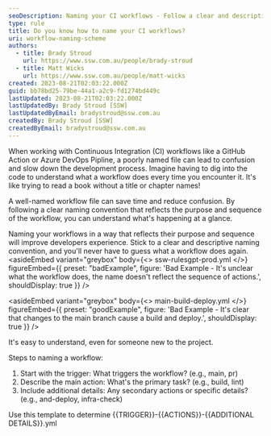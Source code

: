 ```yaml
---
seoDescription: Naming your CI workflows - Follow a clear and descriptive naming convention to improve developer experience, reduce confusion, and save time by reflecting the purpose and sequence of each workflow.
type: rule
title: Do you know how to name your CI workflows?
uri: workflow-naming-scheme
authors:
  - title: Brady Stroud
    url: https://www.ssw.com.au/people/brady-stroud
  - title: Matt Wicks
    url: https://www.ssw.com.au/people/matt-wicks
created: 2023-08-21T02:03:22.000Z
guid: bb78bd25-79be-44a1-a2c9-fd1274bd449c
lastUpdated: 2023-08-21T02:03:22.000Z
lastUpdatedBy: Brady Stroud [SSW]
lastUpdatedByEmail: bradystroud@ssw.com.au
createdBy: Brady Stroud [SSW]
createdByEmail: bradystroud@ssw.com.au
---
```


When working with Continuous Integration (CI) workflows like a GitHub Action or Azure DevOps Pipline, a poorly named file can lead to confusion and slow down the development process. Imagine having to dig into the code to understand what a workflow does every time you encounter it. It's like trying to read a book without a title or chapter names!

A well-named workflow file can save time and reduce confusion. By following a clear naming convention that reflects the purpose and sequence of the workflow, you can understand what's happening at a glance.

Naming your workflows in a way that reflects their purpose and sequence will improve developers experience. Stick to a clear and descriptive naming convention, and you'll never have to guess what a workflow does again.
<asideEmbed
  variant="greybox"
  body={<>
    ssw-rulesgpt-prod.yml
  </>}
  figureEmbed={{
    preset: "badExample",
    figure: 'Bad Example - It\'s unclear what the workflow does, the name doesn\'t reflect the sequence of actions.',
    shouldDisplay: true
  }}
/>

<asideEmbed
  variant="greybox"
  body={<>
    main-build-deploy.yml
  </>}
  figureEmbed={{
    preset: "goodExample",
    figure: 'Bad Example - It\'s clear that changes to the main branch cause a build and deploy.',
    shouldDisplay: true
  }}
/>

It's easy to understand, even for someone new to the project.

Steps to naming a workflow:

1. Start with the trigger: What triggers the workflow? (e.g., main, pr)
2. Describe the main action: What's the primary task? (e.g., build, lint)
3. Include additional details: Any secondary actions or specific details? (e.g., and-deploy, infra-check)

Use this template to determine &#123;&#123;TRIGGER&#125;&#125;-&#123;&#123;ACTIONS&#125;&#125;-&#123;&#123;ADDITIONAL DETAILS&#125;&#125;.yml
